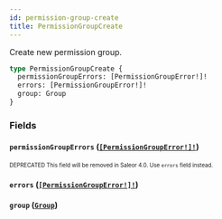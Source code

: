 ```yaml
---
id: permission-group-create
title: PermissionGroupCreate
---
```


Create new permission group.

```graphql
type PermissionGroupCreate {
  permissionGroupErrors: [PermissionGroupError!]!
  errors: [PermissionGroupError!]!
  group: Group
}
```

### Fields

#### `permissionGroupErrors` ([`[PermissionGroupError!]!`](/developer/api-reference/objects/permission-group-error.mdx))

<sub><sup><span className="deprecatedTag">DEPRECATED</span> This field will be removed in Saleor 4.0. Use `errors` field instead.</sup></sub>

#### `errors` ([`[PermissionGroupError!]!`](/developer/api-reference/objects/permission-group-error.mdx))

#### `group` ([`Group`](/developer/api-reference/objects/group.mdx))
